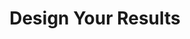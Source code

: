 ---
title: 'Design Your Results'
sidebarTitle: 'Design Your Results'
description: 'Build your search interface using the data you recently pushed to your Algolia index.'
---